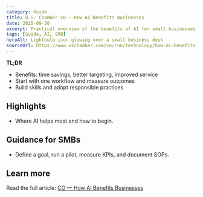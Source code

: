 ```yaml
---
category: Guide
title: U.S. Chamber CO — How AI Benefits Businesses
date: 2025-09-30
excerpt: Practical overview of the benefits of AI for small businesses and where to start.
tags: [Guide, AI, SMB]
heroAlt: Lightbulb icon glowing over a small business desk
sourceUrl: https://www.uschamber.com/co/run/technology/how-ai-benefits-businesses
---
```


**TL;DR**

- Benefits: time savings, better targeting, improved service
- Start with one workflow and measure outcomes
- Build skills and adopt responsible practices

## Highlights

- Where AI helps most and how to begin.

## Guidance for SMBs

- Define a goal, run a pilot, measure KPIs, and document SOPs.

## Learn more

Read the full article: <a href="https://www.uschamber.com/co/run/technology/how-ai-benefits-businesses" target="_blank" rel="noopener noreferrer">CO — How AI Benefits Businesses</a>
